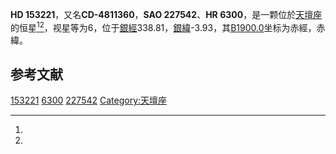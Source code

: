 {{Starbox begin
| name = HD 153221
}}
{{Starbox observe
| epoch = [[J2000.0|J2000.0]]
| constell = [[天壇座|天壇座]]<ref name=SIMBAD>{{cite web
 | url=http://simbad.u-strasbg.fr/simbad/sim-id?Ident=HR+6300
 | title =Pulsating variable Star
 | publisher=Centre de Données astronomiques de Strasbourg
 | work=SIMBAD
 | accessdate=2012-07-13}}</ref><ref name=DATA>{{cite web
 | url=http://vizier.u-strasbg.fr/viz-bin/VizieR-5?-out.add=.&-source=5050&-corr=PK=HR&-out.max=9999&HR=6300
 | title=VizieR Detailed Page
 | accessdate=2012-07-13
 | archive-date=2016-03-04
 | archive-url=https://web.archive.org/web/20160304210941/http://vizier.u-strasbg.fr/viz-bin/VizieR-5?-out.add=.&-source=5050&-corr=PK=HR&-out.max=9999&HR=6300
 | dead-url=no
 }}</ref>
| 星官 = 
| ra = {{RA|17|0|27.1}}<ref name=SIMBAD /><ref name=DATA />
| dec = {{DEC|-48|38|52}}<ref name=SIMBAD /><ref name=DATA />
| appmag_v = 6<ref name=SIMBAD /><ref name=DATA />
}}
{{Starbox character
| class = G8-K0III+G<ref name=SIMBAD /><ref name=DATA />
| b-v = 0.88<ref name=SIMBAD /><ref name=DATA />
| u-b = <ref name=SIMBAD /><ref name=DATA />
| r-i = <ref name=SIMBAD /><ref name=DATA />
| variable = 
}}
{{Starbox astrometry
| radial_v = 
| prop_mo_ra = -29
| parallax = 
| p_error = 
}}
{{Starbox catalog
| names =CD-4811360，[[SAO星表|SAO]] 227542，[[HD星表|HD]] 153221，[[HR星表|HR]] 6300}}
{{Starbox reference |Simbad=HR+6300}}
{{Starbox end}}

'''HD 153221'''，又名'''CD-4811360'''，'''SAO 227542'''、'''HR 6300'''，是一颗位於[[天壇座|天壇座]]的恒星<ref name=SIMBAD /><ref name=DATA />，视星等为6，位于[[銀道座標系|銀經]]338.81，[[銀道座標系|銀緯]]-3.93，其[[B1900.0|B1900.0]]坐标为赤經{{RA|16|52|54}}，赤緯{{DEC|-48|-3.93|37}}。

== 参考文献 ==
{{reflist}}

{{star-stub}}

[[Category:HD和HDE天體|153221]]
[[Category:HR天體|6300]]
[[Category:SAO天體|227542]]
[[Category:天壇座|Category:天壇座]]